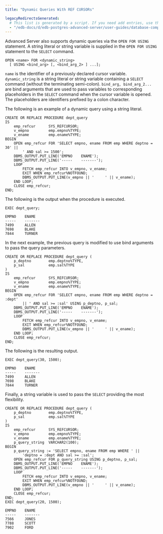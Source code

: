 ```yaml
---
title: "Dynamic Queries With REF CURSORs"

legacyRedirectsGenerated:
  # This list is generated by a script. If you need add entries, use the `legacyRedirects` key.
  - "/edb-docs/d/edb-postgres-advanced-server/user-guides/database-compatibility-stored-procedural-language-guide/13/dynamic_queries_with_ref_cursors.html"
---
```


<div id="dynamic_queries_with_ref_cursors" class="registered_link"></div>

Advanced Server also supports dynamic queries via the `OPEN FOR USING` statement. A string literal or string variable is supplied in the `OPEN FOR USING` statement to the `SELECT` command.

```text
OPEN <name> FOR <dynamic_string>
  [ USING <bind_arg> [, <bind_arg_2> ] ...];
```

`name` is the identifier of a previously declared cursor variable. `dynamic_string` is a string literal or string variable containing a `SELECT` command (without the terminating semi-colon). `bind_arg, bind_arg_2...` are bind arguments that are used to pass variables to corresponding placeholders in the `SELECT` command when the cursor variable is opened. The placeholders are identifiers prefixed by a colon character.

The following is an example of a dynamic query using a string literal.

```text
CREATE OR REPLACE PROCEDURE dept_query
IS
    emp_refcur      SYS_REFCURSOR;
    v_empno         emp.empno%TYPE;
    v_ename         emp.ename%TYPE;
BEGIN
    OPEN emp_refcur FOR 'SELECT empno, ename FROM emp WHERE deptno = 30' ||
        ' AND sal >= 1500';
    DBMS_OUTPUT.PUT_LINE('EMPNO    ENAME');
    DBMS_OUTPUT.PUT_LINE('-----    -------');
    LOOP
        FETCH emp_refcur INTO v_empno, v_ename;
        EXIT WHEN emp_refcur%NOTFOUND;
        DBMS_OUTPUT.PUT_LINE(v_empno || '     ' || v_ename);
    END LOOP;
    CLOSE emp_refcur;
END;
```

The following is the output when the procedure is executed.

```text
EXEC dept_query;

EMPNO    ENAME
-----    -------
7499     ALLEN
7698     BLAKE
7844     TURNER
```

In the next example, the previous query is modified to use bind arguments to pass the query parameters.

```text
CREATE OR REPLACE PROCEDURE dept_query (
    p_deptno        emp.deptno%TYPE,
    p_sal           emp.sal%TYPE
)
IS
    emp_refcur      SYS_REFCURSOR;
    v_empno         emp.empno%TYPE;
    v_ename         emp.ename%TYPE;
BEGIN
    OPEN emp_refcur FOR 'SELECT empno, ename FROM emp WHERE deptno = :dept'
        || ' AND sal >= :sal' USING p_deptno, p_sal;
    DBMS_OUTPUT.PUT_LINE('EMPNO    ENAME');
    DBMS_OUTPUT.PUT_LINE('-----    -------');
    LOOP
        FETCH emp_refcur INTO v_empno, v_ename;
        EXIT WHEN emp_refcur%NOTFOUND;
        DBMS_OUTPUT.PUT_LINE(v_empno || '     ' || v_ename);
    END LOOP;
    CLOSE emp_refcur;
END;
```

The following is the resulting output.

```text
EXEC dept_query(30, 1500);

EMPNO    ENAME
-----    -------
7499     ALLEN
7698     BLAKE
7844     TURNER
```

Finally, a string variable is used to pass the `SELECT` providing the most flexibility.

```text
CREATE OR REPLACE PROCEDURE dept_query (
    p_deptno        emp.deptno%TYPE,
    p_sal           emp.sal%TYPE
)
IS
    emp_refcur      SYS_REFCURSOR;
    v_empno         emp.empno%TYPE;
    v_ename         emp.ename%TYPE;
    p_query_string  VARCHAR2(100);
BEGIN
    p_query_string := 'SELECT empno, ename FROM emp WHERE ' ||
        'deptno = :dept AND sal >= :sal';
    OPEN emp_refcur FOR p_query_string USING p_deptno, p_sal;
    DBMS_OUTPUT.PUT_LINE('EMPNO    ENAME');
    DBMS_OUTPUT.PUT_LINE('-----    -------');
    LOOP
        FETCH emp_refcur INTO v_empno, v_ename;
        EXIT WHEN emp_refcur%NOTFOUND;
        DBMS_OUTPUT.PUT_LINE(v_empno || '     ' || v_ename);
    END LOOP;
    CLOSE emp_refcur;
END;
EXEC dept_query(20, 1500);

EMPNO    ENAME
-----    -------
7566     JONES
7788     SCOTT
7902     FORD
```
